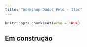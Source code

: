 ```yaml
---
title: "Workshop Dados Peld - Iloc"
---
```



```r
knitr::opts_chunk$set(echo = TRUE)
```


## Em construção







